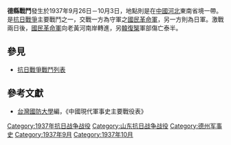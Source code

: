 {{Infobox Military Conflict|
campaign=|
image=|
caption=|
conflict=德縣戰鬥|
date=1937年9月26日－10月3日|
place=[[中國|中國]]冀東南|
result=駐地之[[國民革命軍|國民革命軍]]向老黃河南岸轉進|
combatant1=59軍、49軍、40軍、3路[[韓復榘|韓復榘]]軍部|
combatant2=日軍之[[中國派遣軍|中國派遣軍]]10師、16師| 
commander1=[[鹿鍾麟|鹿鍾麟]]、[[宋哲元|宋哲元]]、[[劉多銓|劉多銓]]、[[龐炳勛|龐炳勛]]、[[韓復榘|韓復榘]]|
commander2=[[谷廉介|谷廉介]]、[[中島今朝吾|中島今朝吾]]|
strength1=|
strength2=|
casualties1=|
casualties2=|
}}
'''德縣戰鬥'''發生於1937年9月26日－10月3日，地點則是在[[中國|中國]][[河北|河北]]東南省境一帶。是[[抗日戰爭|抗日戰爭]]主要戰鬥之一，交戰一方為守軍之[[國民革命軍|國民革命軍]]，另一方則為日軍。激戰兩日後，[[國民革命軍|國民革命軍]]向老黃河南岸轉進，另[[韓復榘|韓復榘]]軍部傷亡泰半。
==參見==
*[[抗日戰爭戰鬥列表|抗日戰爭戰鬥列表]]
==參考文獻==
*[[台灣|台灣]][[國防大學|國防大學]]編，《中國現代軍事史主要戰役表》

[[Category:1937年抗日战争战役|Category:1937年抗日战争战役]]
[[Category:山东抗日战争战役|Category:山东抗日战争战役]]
[[Category:德州军事史|Category:德州军事史]]
[[Category:1937年9月|Category:1937年9月]]
[[Category:1937年10月|Category:1937年10月]]